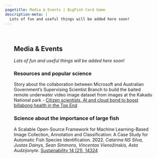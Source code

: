 ```yaml
---
pagetitle: Media & Events | BigFish Card Game
description-meta: |
  Lots of fun and useful things will be added here soon!
---
```


::: {.column-screen .hero-img .hero-strip-page}
   
:::

::::::: {.column-page style="margin-left: 2em; margin-right: 2em;"}
## Media & Events

::: text-center
*Lots of fun and useful things will be added here soon!*
:::


### Resources and popular science

<!-- **Short video about Asta's Pew fellowship project and vision for healthy oceans** -->

Story about the collaboration between Microsoft and Australian Government's Supervising Scientist Branch to build the baited remote underwater video image dataset from images at the Kakadu National park - [Citizen scientists, AI and cloud bond to boost billabong health in the Top End](https://news.microsoft.com/en-au/features/citizen-scientists-ai-and-cloud-bond-to-boost-billabong-health-in-the-top-end/)

### Science about the importance of large fish

A Scalable Open-Source Framework for Machine Learning-Based Image Collection, Annotation and Classification: A Case Study for Automatic Fish Species Identification. [2022.]{style="color:black;"} *Catarina NS Silva, Justas Dainys, Sean Simmons, Vincentas Vienožinskis, Asta Audzijonyte*. [Sustainability 14 (21), 14324](https://www.mdpi.com/2071-1050/14/21/14324)
:::::::
